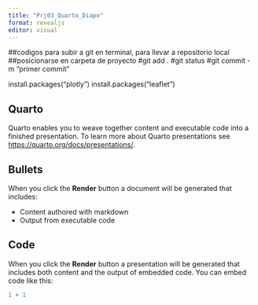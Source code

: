 ```yaml
---
title: "Prj03_Quarto_Diapo"
format: revealjs
editor: visual
---
```

##codigos para subir a git en terminal, para llevar a repositorio local
##posicionarse en carpeta de proyecto
#git add .
#git status
#git commit -m "primer commit"

install.packages("plotly")
install.packages("leaflet")

## Quarto

Quarto enables you to weave together content and executable code into a finished presentation. To learn more about Quarto presentations see <https://quarto.org/docs/presentations/>.

## Bullets

When you click the **Render** button a document will be generated that includes:

-   Content authored with markdown
-   Output from executable code

## Code

When you click the **Render** button a presentation will be generated that includes both content and the output of embedded code. You can embed code like this:

```r
1 + 1
```
